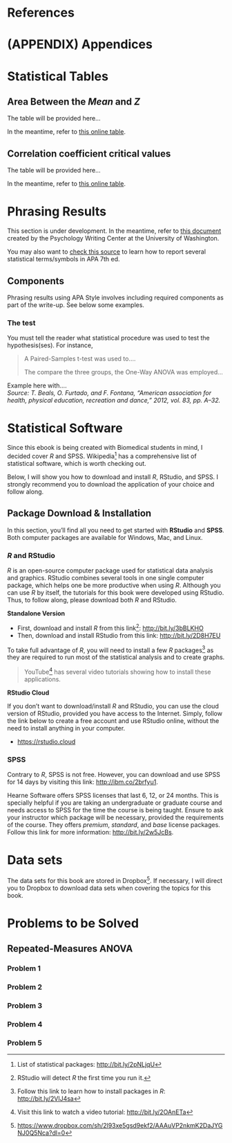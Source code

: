 # References {.unnumbered}

::: {#refs}
:::

# (APPENDIX) Appendices {.unnumbered}

# Statistical Tables

## Area Between the *Mean* and *Z*

The table will be provided here...

In the meantime, refer to [this online table](http://www.z-table.com/).

## Correlation coefficient critical values

The table will be provided here...

In the meantime, refer to [this online table](https://researchbasics.education.uconn.edu/r_critical_value_table/#).

# Phrasing Results

This section is under development. In the meantime, refer to [this document](https://mycsun.box.com/s/rmejmcjyha44pv9w46p081dm6be3pn64) created by the Psychology Writing Center at the University of Washington.

You may also want to [check this source](https://hyp.is/rKaOEiLKEeuvJLNy4Wp9Fg/apastyle.apa.org/instructional-aids/numbers-statistics-guide.pdf) to learn how to report several statistical terms/symbols in APA 7th ed.

## Components

Phrasing results using APA Style involves including required components as part of the write-up. See below some examples.

### The test

You must tell the reader what statistical procedure was used to test the hypothesis(ses). For instance,

> A Paired-Samples t-test was used to....
>
> The compare the three groups, the One-Way ANOVA was employed...

| Example here with....
| *Source: T. Beals, O. Furtado, and F. Fontana, "American association for health, physical education, recreation and dance," 2012, vol. 83, pp. A--32.*

# Statistical Software

Since this ebook is being created with Biomedical students in mind, I decided cover *R* and SPSS. Wikipedia[^references-1] has a comprehensive list of statistical software, which is worth checking out.

[^references-1]: List of statistical packages: <http://bit.ly/2pNLjqU>

Below, I will show you how to download and install *R*, RStudio, and SPSS. I strongly recommend you to download the application of your choice and follow along.

## Package Download & Installation

In this section, you'll find all you need to get started with **RStudio** and **SPSS**. Both computer packages are available for Windows, Mac, and Linux.

### *R* and RStudio

*R* is an open-source computer package used for statistical data analysis and graphics. RStudio combines several tools in one single computer package, which helps one be more productive when using *R*. Although you can use *R* by itself, the tutorials for this book were developed using RStudio. Thus, to follow along, please download both *R* and RStudio.

**Standalone Version**

-   First, download and install *R* from this link[^references-2]: <http://bit.ly/3bBLKHO>
-   Then, download and install RStudio from this link: <http://bit.ly/2D8H7EU>

[^references-2]: RStudio will detect *R* the first time you run it.

To take full advantage of *R*, you will need to install a few *R* packages[^references-3] as they are required to run most of the statistical analysis and to create graphs.

[^references-3]: Follow this link to learn how to install packages in *R*: <http://bit.ly/2VlJ4sa>

> YouTube[^references-4] has several video tutorials showing how to install these applications.

[^references-4]: Visit this link to watch a video tutorial: <http://bit.ly/2OAnETa>

**RStudio Cloud**

If you don't want to download/install *R* and RStudio, you can use the cloud version of RStudio, provided you have access to the Internet. Simply, follow the link below to create a free account and use RStudio online, without the need to install anything in your computer.

-   <https://rstudio.cloud>

### SPSS

Contrary to *R*, SPSS is not free. However, you can download and use SPSS for 14 days by visiting this link: <http://ibm.co/2brfyu1>.

Hearne Software offers SPSS licenses that last 6, 12, or 24 months. This is specially helpful if you are taking an undergraduate or graduate course and needs access to SPSS for the time the course is being taught. Ensure to ask your instructor which package will be necessary, provided the requirements of the course. They offers *premium*, *standard*, and *base* license packages. Follow this link for more information: <http://bit.ly/2w5JcBs>.

# Data sets

The data sets for this book are stored in Dropbox[^references-5]. If necessary, I will direct you to Dropbox to download data sets when covering the topics for this book.

[^references-5]: <https://www.dropbox.com/sh/2l93xe5gsd9ekf2/AAAuVP2nkmK2DaJYGNJ0Q5Nca?dl=0>

# Problems to be Solved

## Repeated-Measures ANOVA

### Problem 1

### Problem 2

### Problem 3

### Problem 4

### Problem 5
